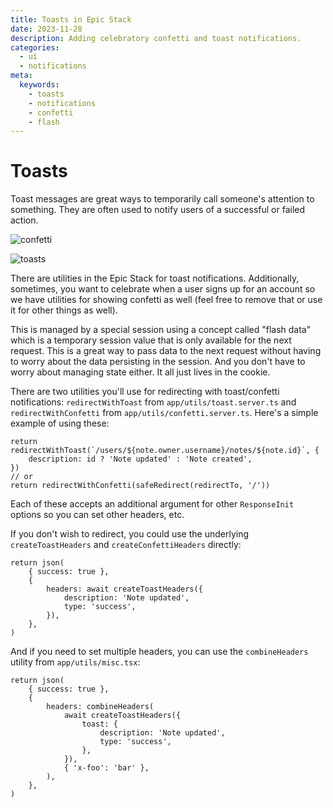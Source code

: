```yaml
---
title: Toasts in Epic Stack
date: 2023-11-28
description: Adding celebratory confetti and toast notifications.  
categories:
  - ui
  - notifications
meta:
  keywords:
    - toasts
    - notifications
    - confetti
    - flash
---
```

# Toasts

Toast messages are great ways to temporarily call someone's attention to
something. They are often used to notify users of a successful or failed action.

![confetti](https://github.com/epicweb-dev/epic-stack/assets/1500684/6183b362-5682-4ab0-aa1a-7cc1e4f72f9e)

![toasts](https://github.com/epicweb-dev/epic-stack/assets/1500684/715d754a-9e9f-4b61-814f-881121f2fa48)

There are utilities in the Epic Stack for toast notifications. Additionally,
sometimes, you want to celebrate when a user signs up for an account so we have
utilities for showing confetti as well (feel free to remove that or use it for
other things as well).

This is managed by a special session using a concept called "flash data" which
is a temporary session value that is only available for the next request. This
is a great way to pass data to the next request without having to worry about
the data persisting in the session. And you don't have to worry about managing
state either. It all just lives in the cookie.

There are two utilities you'll use for redirecting with toast/confetti
notifications: `redirectWithToast` from `app/utils/toast.server.ts` and
`redirectWithConfetti` from `app/utils/confetti.server.ts`. Here's a simple
example of using these:

```tsx
return redirectWithToast(`/users/${note.owner.username}/notes/${note.id}`, {
	description: id ? 'Note updated' : 'Note created',
})
// or
return redirectWithConfetti(safeRedirect(redirectTo, '/'))
```

Each of these accepts an additional argument for other `ResponseInit` options so
you can set other headers, etc.

If you don't wish to redirect, you could use the underlying `createToastHeaders`
and `createConfettiHeaders` directly:

```tsx
return json(
	{ success: true },
	{
		headers: await createToastHeaders({
			description: 'Note updated',
			type: 'success',
		}),
	},
)
```

And if you need to set multiple headers, you can use the `combineHeaders`
utility from `app/utils/misc.tsx`:

```tsx
return json(
	{ success: true },
	{
		headers: combineHeaders(
			await createToastHeaders({
				toast: {
					description: 'Note updated',
					type: 'success',
				},
			}),
			{ 'x-foo': 'bar' },
		),
	},
)
```
